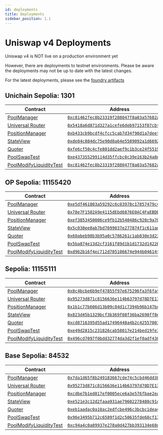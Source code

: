 ```yaml
---
id: deployments
title: Deployments
sidebar_position: 1.1
---
```


# Uniswap v4 Deployments

Uniswap v4 is NOT live on a production environment yet

However, there are deployments to testnet environments. Please be aware the deployments may not
be up to date with the latest changes.

For the latest deployments, please see the [foundry artifacts](https://github.com/Uniswap/v4-periphery/tree/main/broadcast)

## Unichain Sepolia: 1301

| Contract                                                                                                     | Address                                                                                                                              |
|--------------------------------------------------------------------------------------------------------------|--------------------------------------------------------------------------------------------------------------------------------------|
| [PoolManager](https://github.com/Uniswap/v4-core/blob/main/src/PoolManager.sol)                              | [`0xc81462fec8b23319f288047f8a03a57682a35c1a`](https://sepolia.uniscan.xyz/address/0xc81462fec8b23319f288047f8a03a57682a35c1a#code) |
| [Universal Router](https://github.com/Uniswap/universal-router/blob/dev/contracts/UniversalRouter.sol)       | [`0x5418a6d871d327a1cefe6deb97153f07cbf6030e`](https://sepolia.uniscan.xyz/address/0x5418a6d871d327a1cefe6deb97153f07cbf6030e#code) |
| [PositionManager](https://github.com/Uniswap/v4-periphery/blob/main/src/PositionManager.sol)                 | [`0xb433cb9bcdf4cfcc5cab7d34f90d1a7deefd27b9`](https://sepolia.uniscan.xyz/address/0xb433cb9bcdf4cfcc5cab7d34f90d1a7deefd27b9#code) |
| [StateView](https://github.com/Uniswap/v4-periphery/blob/main/src/lens/StateView.sol)                        | [`0xde04c804dc75e90d8a64e5589092a1d6692efa45`](https://sepolia.uniscan.xyz/address/0xde04c804dc75e90d8a64e5589092a1d6692efa45#code) |
| [Quoter](https://github.com/Uniswap/v4-periphery/blob/main/src/lens/Quoter.sol)                              | [`0xfe6cf50c4cfe801dd2aef9c1b3ce24f551944df8`](https://sepolia.uniscan.xyz/address/0xfe6cf50c4cfe801dd2aef9c1b3ce24f551944df8#code) |
| [PoolSwapTest](https://github.com/Uniswap/v4-core/blob/main/src/test/PoolSwapTest.sol)                       | [`0xe437355299114d35ffcbc0c39e163b24a8e9cbf1`](https://sepolia.uniscan.xyz/address/0xe437355299114d35ffcbc0c39e163b24a8e9cbf1#code) |
| [PoolModifyLiquidityTest](https://github.com/Uniswap/v4-core/blob/main/src/test/PoolModifyLiquidityTest.sol) | [`0xc81462fec8b23319f288047f8a03a57682a35c1a`](https://sepolia.uniscan.xyz/address/0xc81462fec8b23319f288047f8a03a57682a35c1a#code) |

## OP Sepolia: 11155420

| Contract                                                                                                     | Address                                                                                                                              |
|--------------------------------------------------------------------------------------------------------------|--------------------------------------------------------------------------------------------------------------------------------------|
| [PoolManager](https://github.com/Uniswap/v4-core/blob/main/src/PoolManager.sol)                              | [`0xe5df461803a59292c6c03978c17857479c40bc46`](https://sepolia-optimistic.etherscan.io/address/0xe5df461803a59292c6c03978c17857479c40bc46#code) |
| [Universal Router](https://github.com/Uniswap/universal-router/blob/dev/contracts/UniversalRouter.sol)       | [`0x78e7F1502A9e4115dEbd6876E0AC4FaEBDB96880`](https://sepolia-optimistic.etherscan.io/address/0x78e7F1502A9e4115dEbd6876E0AC4FaEBDB96880#code) |
| [PositionManager](https://github.com/Uniswap/v4-periphery/blob/main/src/PositionManager.sol)                 | [`0xef3853450006ce9fb12b540486c920c9a705f502`](https://sepolia-optimistic.etherscan.io/address/0xef3853450006ce9fb12b540486c920c9a705f502#code) |
| [StateView](https://github.com/Uniswap/v4-periphery/blob/main/src/lens/StateView.sol)                        | [`0x5c038ee8ab7bd7699037e277874f1c611ad0c28f`](https://sepolia-optimistic.etherscan.io/address/0x5c038ee8ab7bd7699037e277874f1c611ad0c28f#code) |
| [Quoter](https://github.com/Uniswap/v4-periphery/blob/main/src/lens/Quoter.sol)                              | [`0x60abeb98b3b95a0c5786261c1ab830e3d2383f9e`](https://sepolia-optimistic.etherscan.io/address/0x60abeb98b3b95a0c5786261c1ab830e3d2383f9e#code) |
| [PoolSwapTest](https://github.com/Uniswap/v4-core/blob/main/src/test/PoolSwapTest.sol)                       | [`0x5ba874e13d2cf3161f89d1b1d1732d14226dbf16`](https://sepolia-optimistic.etherscan.io/address/0x5ba874e13d2cf3161f89d1b1d1732d14226dbf16#code) |
| [PoolModifyLiquidityTest](https://github.com/Uniswap/v4-core/blob/main/src/test/PoolModifyLiquidityTest.sol) | [`0xd962b16f4ec712d705106674e944b04614f077be`](https://sepolia-optimistic.etherscan.io/address/0xd962b16f4ec712d705106674e944b04614f077be#code) |

## Sepolia: 11155111

| Contract                                                                                                     | Address                                                                                                                              |
|--------------------------------------------------------------------------------------------------------------|--------------------------------------------------------------------------------------------------------------------------------------|
| [PoolManager](https://github.com/Uniswap/v4-core/blob/main/src/PoolManager.sol)                              | [`0x8c4bcbe6b9ef47855f97e675296fa3f6fafa5f1a`](https://sepolia.etherscan.io/address/0x8c4bcbe6b9ef47855f97e675296fa3f6fafa5f1a#code) |
| [Universal Router](https://github.com/Uniswap/universal-router/blob/dev/contracts/UniversalRouter.sol)       | [`0x95273d871c8156636e114b63797d78D7E1720d81`](https://sepolia.etherscan.io/address/0x95273d871c8156636e114b63797d78D7E1720d81#code) |
| [PositionManager](https://github.com/Uniswap/v4-periphery/blob/main/src/PositionManager.sol)                 | [`0x1b1c77b606d13b09c84d1c7394b96b147bc03147`](https://sepolia.etherscan.io/address/0x1b1c77b606d13b09c84d1c7394b96b147bc03147#code) |
| [StateView](https://github.com/Uniswap/v4-periphery/blob/main/src/lens/StateView.sol)                        | [`0x823d45b1329bcf3b369f08f36ba2690ff8e058c3`](https://sepolia.etherscan.io/address/0x823d45b1329bcf3b369f08f36ba2690ff8e058c3#code) |
| [Quoter](https://github.com/Uniswap/v4-periphery/blob/main/src/lens/Quoter.sol)                              | [`0xcd8716395d55ad17496448a4b2c42557001e9743`](https://sepolia.etherscan.io/address/0xcd8716395d55ad17496448a4b2c42557001e9743#code) |
| [PoolSwapTest](https://github.com/Uniswap/v4-core/blob/main/src/test/PoolSwapTest.sol)                       | [`0xe49d2815c231826cab58017e214bed19fe1c2dd4`](https://sepolia.etherscan.io/address/0xe49d2815c231826cab58017e214bed19fe1c2dd4#code) |
| [PoolModifyLiquidityTest](https://github.com/Uniswap/v4-core/blob/main/src/test/PoolModifyLiquidityTest.sol) | [`0x496cd7097f0bdd32774da3d2f1ef0adf430b7e81`](https://sepolia.etherscan.io/address/0x496cd7097f0bdd32774da3d2f1ef0adf430b7e81#code) |

## Base Sepolia: 84532

| Contract                                                                                                     | Address                                                                                                                              |
|--------------------------------------------------------------------------------------------------------------|--------------------------------------------------------------------------------------------------------------------------------------|
| [PoolManager](https://github.com/Uniswap/v4-core/blob/main/src/PoolManager.sol)                              | [`0x7da1d65f8b249183667cde74c5cbd46dd38aa829`](https://sepolia.basescan.org/address/0x7da1d65f8b249183667cde74c5cbd46dd38aa829#code) |
| [Universal Router](https://github.com/Uniswap/universal-router/blob/dev/contracts/UniversalRouter.sol)       | [`0x95273d871c8156636e114b63797d78D7E1720d81`](https://sepolia.basescan.org/address/0x95273d871c8156636e114b63797d78D7E1720d81#code) |
| [PositionManager](https://github.com/Uniswap/v4-periphery/blob/main/src/PositionManager.sol)                 | [`0xcdbe7b1ed817ef0005ece6a3e576fbae2ea5eafe`](https://sepolia.basescan.org/address/0xcdbe7b1ed817ef0005ece6a3e576fbae2ea5eafe#code) |
| [StateView](https://github.com/Uniswap/v4-periphery/blob/main/src/lens/StateView.sol)                        | [`0xe521e3c12d2faaa931ae79602278480c91c50f92`](https://sepolia.basescan.org/address/0xe521e3c12d2faaa931ae79602278480c91c50f92#code) |
| [Quoter](https://github.com/Uniswap/v4-periphery/blob/main/src/lens/Quoter.sol)                              | [`0xeb1aadac0a10ac2edfcbe496c3bcbc1dea4f994b`](https://sepolia.basescan.org/address/0xeb1aadac0a10ac2edfcbe496c3bcbc1dea4f994b#code) |
| [PoolSwapTest](https://github.com/Uniswap/v4-core/blob/main/src/test/PoolSwapTest.sol)                       | [`0x96e3495b712c6589f1d2c50635fde68cf17ac83c`](https://sepolia.basescan.org/address/0x96e3495b712c6589f1d2c50635fde68cf17ac83c#code) |
| [PoolModifyLiquidityTest](https://github.com/Uniswap/v4-core/blob/main/src/test/PoolModifyLiquidityTest.sol) | [`0xc94a4c0a89937e278a0d427bb393134e68d5ec09`](https://sepolia.basescan.org/address/0xc94a4c0a89937e278a0d427bb393134e68d5ec09#code) |